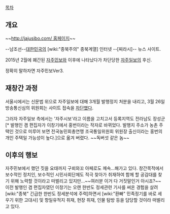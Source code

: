 [[목차]]

== 개요 ==
~~[[http://jajusibo.com/ 홈페이지]]~~ 

--남조선--[[대한민국]]의 [wiki:"종북주의" 종북계열] 인터넷 --[찌라시]-- 뉴스 사이트.

2015년 2월에 폐간된 [[자주민보]]와 이후에 나타났다가 차단당한 [[자주일보]]의 후신.

정확히 말하자면 자주민보Ver3.

== '''재'''창간 과정 ==
서울시에서는 신문법 위으로 자주일보에 대해 3개월 발행정지 처분을 내리고, 3월 26일 방송통신심의 위원회는 사이트 접속을 [http://m.news.naver.com/read.nhn?mode=LSD&mid=sec&sid1=100&oid=001&aid=0007489796 차단했다].

그러자 자주일보 측에서는 '자주시보'라고 이름을 고치고서 등록지역도 전라남도 장성군[* 발행인 겸 편집자가 이창기에서 홍번이라는 작자로 바뀌었다. 발행지 주소가 농촌 주택인 것으로 미루어 보면 전국농민회총연맹 조국통일위원회 위원장 출신이라는 홍번의 개인 주택일 가능성이 높다.]으로 옮겨 버렸다. ~~독버섯 같은 놈~~

== 이후의 행보 ==

자주민보에서 했던 짓을 요태까지 구뢰와꼬 아페로도 께속...해가고 있다.
창간목적에서 보수적인 정치인, 보수적인 시민사회단체도 적극 찾아가 취재하여 함께 할 공감대를 찾기 위해 노력할 것이라고 떠벌리고 있지만...~~여러분 이거 다 거짓말인거 아시죠?~~
이전 발행인 겸 편집자였던 이창기는 오랜 한반도 정세관련 기사를 써온 경험을 살려 [wiki:"종북" 긴급한 한반도 정세분석에 주력]하면서 [wiki:"환빠" 민족정기를 바로 세우기 위한 고대사] 및 항일유적지 취재, 현장 취재, 인물 탐방 등을 담당할 것이라 떠벌리고 있다.
